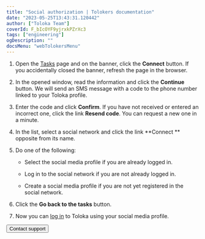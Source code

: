 ```yaml
---
title: "Social authorization | Tolokers documentation"
date: "2023-05-25T13:43:31.120442"
author: ["Toloka Team"]
coverId: F_bIcOYF9yjrxkPZrXc3
tags: ["engineering"]
ogDescription: ""
docsMenu: "webTolokersMenu"
---
```



<NewAuthorizationContent/>

1. Open the [Tasks](https://toloka.yandex.com/tasks) page and on the banner, click the **Connect** button. If you accidentally closed the banner, refresh the page in the browser.

2. In the opened window, read the information and click the **Continue** button. We will send an SMS message with a code to the phone number linked to your Toloka profile.

3. Enter the code and click **Confirm**. If you have not received or entered an incorrect one, click the link **Resend code**. You can request a new one in a minute.

4. In the list, select a social network and click the link **Connect ** opposite from its name.

5. Do one of the following:

    - Select the social media profile if you are already logged in.

    - Log in to the social network if you are not already logged in.

    - Create a social media profile if you are not yet registered in the social network.

6. Click the **Go back to the tasks** button.

7. Now you can [log in](../register#authorization) to Toloka using your social media profile.

<Button themeColor="light" view="default" size="l" type="link" url="../troubleshooting/support?form-source=new-authorization">Contact support</Button>